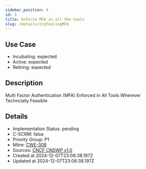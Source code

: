 ```yaml
---
sidebar_position: 4
id: 5
title: Enforce MFA in all the tools
slug: /details/orgToolingMFA
---
```


## Use Case
<!-- LEVELS:START -->
- Incubating: expected
- Active: expected
- Retiring: expected
<!-- LEVELS:END -->

<!-- DESCRIPTION:START -->
## Description
Multi Factor Authentication (MFA) Enforced in All Tools Wherever Techncially Feasible
<!-- DESCRIPTION:END -->

<!-- DETAILS:START -->
## Details
- Implementation Status: pending
- C-SCRM: false
- Priority Group: P1
- Mitre: [CWE-308](https://cwe.mitre.org/data/definitions/308.html)
- Sources: [CNCF CNSWP v1.0](https://github.com/cncf/tag-security/blob/main/security-whitepaper/v2/cloud-native-security-whitepaper.md)
- Created at 2024-12-07T23:06:38.197Z
- Updated at 2024-12-07T23:06:38.197Z
<!-- DETAILS:END -->
